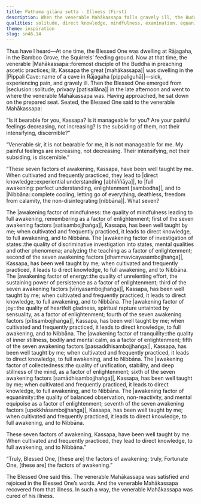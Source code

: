 ```yaml
---
title: Paṭhama gilāna sutta - Illness (First)
description: When the venerable Mahākassapa falls gravely ill, the Buddha visits him and teaches him about the seven factors of awakening. This inspired the venerable Mahākassapa to a swift recovery from his illness.
qualities: solitude, direct knowledge, mindfulness, examination, equanimity, right effort, joyful pleasure, tranquility, collectedness
theme: inspiration
slug: sn46.14
---
```


Thus have I heard—At one time, the Blessed One was dwelling at Rājagaha, in the Bamboo Grove, the Squirrels’ feeding ground. Now at that time, the venerable |Mahākassapa::foremost disciple of the Buddha in preaching ascetic practices; lit. Kassapa the great [mahākassapa]| was dwelling in the |Pippali Cave::name of a cave in Rājagaha [pippaliguhā]|—sick, experiencing pain, and gravely ill. Then the Blessed One emerged from |seclusion::solitude, privacy [paṭisallāna]| in the late afternoon and went to where the venerable Mahākassapa was. Having approached, he sat down on the prepared seat. Seated, the Blessed One said to the venerable Mahākassapa:

“Is it bearable for you, Kassapa? Is it manageable for you? Are your painful feelings decreasing, not increasing? Is the subsiding of them, not their intensifying, discernible?”

“Venerable sir, it is not bearable for me, it is not manageable for me. My painful feelings are increasing, not decreasing. Their intensifying, not their subsiding, is discernible.”

“These seven factors of awakening, Kassapa, have been well taught by me. When cultivated and frequently practiced, they lead to |direct knowledge::experiential understanding [abhiññāya]|, to |full awakening::perfect understanding, enlightenment [sambodha]|, and to |Nibbāna::complete cooling, letting go of everything, deathless, freedom from calamity, the non-disintegrating [nibbāna]|. What seven?

The |awakening factor of mindfulness::the quality of mindfulness leading to full awakening, remembering as a factor of enlightenment; first of the seven awakening factors [satisambojjhaṅga]|, Kassapa, has been well taught by me; when cultivated and frequently practiced, it leads to direct knowledge, to full awakening, and to Nibbāna. <collapse>The |awakening factor of investigation of states::the quality of discriminative investigation into states, mental qualities and other phenomena; analyzing the teaching as a factor of enlightenment; second of the seven awakening factors [dhammavicayasambojjhaṅga]|, Kassapa, has been well taught by me; when cultivated and frequently practiced, it leads to direct knowledge, to full awakening, and to Nibbāna. The |awakening factor of energy::the quality of unrelenting effort, the sustaining power of persistence as a factor of enlightenment; third of the seven awakening factors [vīriyasambojjhaṅga]|, Kassapa, has been well taught by me; when cultivated and frequently practiced, it leads to direct knowledge, to full awakening, and to Nibbāna. The |awakening factor of joy::the quality of heartfelt gladness, spiritual rapture untainted by sensuality, as a factor of enlightenment; fourth of the seven awakening factors [pītisambojjhaṅga]|, Kassapa, has been well taught by me; when cultivated and frequently practiced, it leads to direct knowledge, to full awakening, and to Nibbāna. The |awakening factor of tranquility::the quality of inner stillness, bodily and mental calm, as a factor of enlightenment; fifth of the seven awakening factors [passaddhisambojjhaṅga]|, Kassapa, has been well taught by me; when cultivated and frequently practiced, it leads to direct knowledge, to full awakening, and to Nibbāna. The |awakening factor of collectedness::the quality of unification, stability, and deep stillness of the mind, as a factor of enlightenment; sixth of the seven awakening factors [samādhisambojjhaṅga]|, Kassapa, has been well taught by me; when cultivated and frequently practiced, it leads to direct knowledge, to full awakening, and to Nibbāna.</collapse> The |awakening factor of equanimity::the quality of balanced observation, non-reactivity, and mental equipoise as a factor of enlightenment; seventh of the seven awakening factors [upekkhāsambojjhaṅga]|, Kassapa, has been well taught by me; when cultivated and frequently practiced, it leads to direct knowledge, to full awakening, and to Nibbāna.

These seven factors of awakening, Kassapa, have been well taught by me. When cultivated and frequently practiced, they lead to direct knowledge, to full awakening, and to Nibbāna.”

“Truly, Blessed One, [these are] the factors of awakening; truly, Fortunate One, [these are] the factors of awakening.”

The Blessed One said this. The venerable Mahākassapa was satisfied and rejoiced in the Blessed One’s words. And the venerable Mahākassapa recovered from that illness. In such a way, the venerable Mahākassapa was cured of his illness.